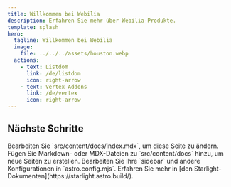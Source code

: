 ```yaml
---
title: Willkommen bei Webilia
description: Erfahren Sie mehr über Webilia-Produkte.
template: splash
hero:
  tagline: Willkommen bei Webilia
  image:
    file: ../../../assets/houston.webp
  actions:
    - text: Listdom
      link: /de/listdom
      icon: right-arrow
    - text: Vertex Addons
      link: /de/vertex
      icon: right-arrow
---
```



## Nächste Schritte

<CardGrid stagger>
        <Card title="Inhalt aktualisieren" icon="pencil">
                Bearbeiten Sie `src/content/docs/index.mdx`, um diese Seite zu ändern.
        </Card>
        <Card title="Neuen Inhalt hinzufügen" icon="add-document">
                Fügen Sie Markdown- oder MDX-Dateien zu `src/content/docs` hinzu, um neue Seiten zu erstellen.
        </Card>
        <Card title="Konfigurieren Sie Ihre Seite" icon="setting">
                Bearbeiten Sie Ihre `sidebar` und andere Konfigurationen in `astro.config.mjs`.
        </Card>
        <Card title="Dokumentation lesen" icon="open-book">
                Erfahren Sie mehr in [den Starlight-Dokumenten](https://starlight.astro.build/).
        </Card>
</CardGrid>
